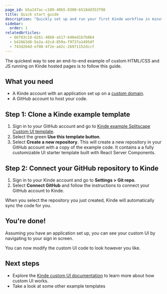 ```yaml
---
page_id: b5a147ac-c189-40b5-8300-b518dd353f98
title: Quick start guide
description: "Quickly set up and run your first Kinde workflow in minutes."
sidebar:
  order: 1
relatedArticles:
  - 66f83c18-d261-48b8-a517-648ed1b7b064
  - b42663d8-5e2a-42cd-859a-f9737a1495df
  - 743d264d-ef08-4f2e-a42c-2b971152dccf
---
```


The quickest way to see an end-to-end example of custom HTML/CSS and JS running on Kinde hosted pages is to follow this guide.

## What you need

- A Kinde account with an application set up on a [custom domain](/build/domains/pointing-your-domain/).
- A GitHub account to host your code.

## Step 1: Clone a Kinde example template

1. Sign in to your GitHub account and go to [Kinde example Splitscape Custom UI template](https://github.com/kinde-starter-kits/custom-ui-splitscape). 
2. Select the green **Use this template button**. 
3. Select **Create a new repository**. This will create a new repository in your GitHub account with a copy of the example code. It contains a a fully customizable UI starter template built with React Server Components.

## Step 2: Connect your GitHub repository to Kinde

1. Sign in to your Kinde account and go to **Settings > Git repo**. 
2. Select **Connect GitHub** and follow the instructions to connect your GitHub account to Kinde. 

When you select the repository you just created, Kinde will automatically sync the code for you.

## You're done!

Assuming you have an application set up, you can see your custom UI by navigating to your sign in screen.

You can now modify the custom UI code to look however you like.

## Next steps

- Explore the [Kinde custom UI documentation](design/customize-with-code/customize-with-css-html/) to learn more about how custom UI works.
- Take a look at some other example templates
